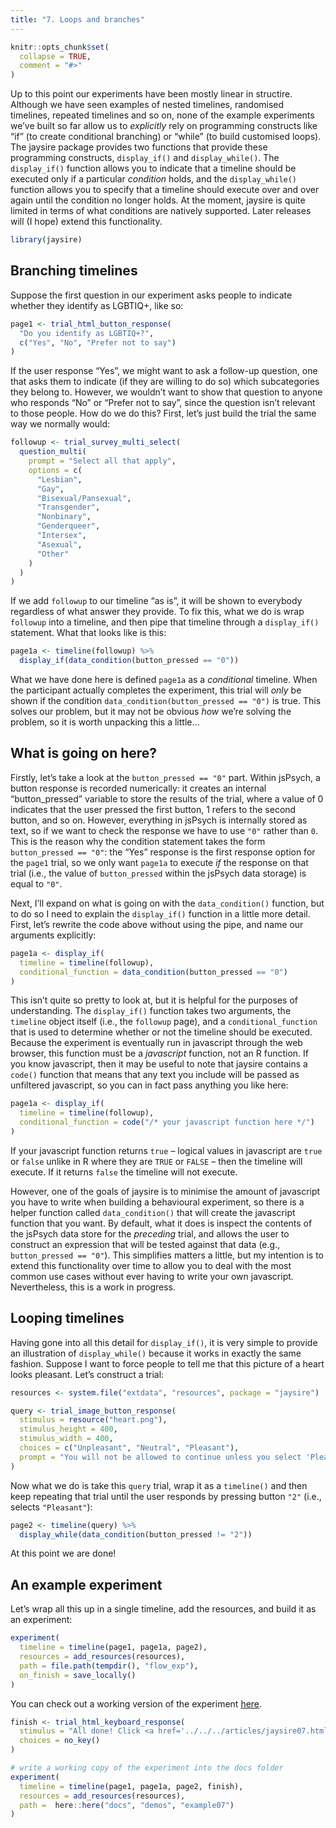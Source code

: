 ```yaml
---
title: "7. Loops and branches"
---
```


```r
knitr::opts_chunk$set(
  collapse = TRUE,
  comment = "#>"
)
```

Up to this point our experiments have been mostly linear in structire. Although we have seen examples of nested timelines, randomised timelines, repeated timelines and so on, none of the example experiments we've built so far allow us to *explicitly* rely on programming constructs like "if" (to create conditional branching) or "while" (to build customised loops). The jaysire package provides two functions that provide these programming constructs, `display_if()` and `display_while()`. The `display_if()` function allows you to indicate that a timeline should be executed only if a particular *condition* holds, and the `display_while()` function allows you to specify that a timeline should execute over and over again until the condition no longer holds. At the moment, jaysire is quite limited in terms of what conditions are natively supported. Later releases will (I hope) extend this functionality.

```r
library(jaysire)
```

## Branching timelines

Suppose the first question in our experiment asks people to indicate whether they identify as LGBTIQ+, like so:

```r
page1 <- trial_html_button_response(
  "Do you identify as LGBTIQ+?",
  c("Yes", "No", "Prefer not to say")
)
```

If the user response "Yes", we might want to ask a follow-up question, one that asks them to indicate (if they are willing to do so) which subcategories they belong to. However, we wouldn't want to show that question to anyone who responds "No" or "Prefer not to say", since the question isn't relevant to those people. How do we do this? First, let's just build the trial the same way we normally would:

```r
followup <- trial_survey_multi_select(
  question_multi(
    prompt = "Select all that apply",
    options = c(
      "Lesbian", 
      "Gay", 
      "Bisexual/Pansexual", 
      "Transgender", 
      "Nonbinary",
      "Genderqueer", 
      "Intersex", 
      "Asexual",
      "Other"
    )
  )
)
```

If we add `followup` to our timeline "as is", it will be shown to everybody regardless of what answer they provide. To fix this, what we do is wrap `followup` into a timeline, and then pipe that timeline through a `display_if()` statement. What that looks like is this:


```r
page1a <- timeline(followup) %>%
  display_if(data_condition(button_pressed == "0"))
```

What we have done here is defined `page1a` as a *conditional* timeline. When the participant actually completes the experiment, this trial will *only* be shown if the condition `data_condition(button_pressed == "0")` is true. This solves our problem, but it may not be obvious *how* we're solving the problem, so it is worth unpacking this a little...

## What is going on here?

Firstly, let's take a look at the  `button_pressed == "0"` part. Within jsPsych, a button response is recorded numerically: it creates an internal "button_pressed" variable to store the results of the trial, where a value of 0 indicates that the user pressed the first button, 1 refers to the second button, and so on. However, everything in jsPsych is internally stored as text, so if we want to check the response we have to use `"0"` rather than `0`. This is the reason why the condition statement takes the form `button_pressed == "0"`: the "Yes" response is the first response option for the `page1` trial, so we only want `page1a` to execute *if* the response on that trial (i.e., the value of `button_pressed` within the jsPsych data storage) is equal to `"0"`. 

Next, I'll expand on what is going on with the `data_condition()` function, but to do so I need to explain the `display_if()` function in a little more detail. First, let's rewrite the code above without using the pipe, and name our arguments explicitly:

```r
page1a <- display_if(
  timeline = timeline(followup), 
  conditional_function = data_condition(button_pressed == "0")
)
```

This isn't quite so pretty to look at, but it is helpful for the purposes of understanding. The `display_if()` function takes two arguments, the `timeline` object itself (i.e., the `followup` page), and a `conditional_function` that is used to determine whether or not the timeline should be executed. Because the experiment is eventually run in javascript through the web browser, this function must be a *javascript* function, not an R function. If you know javascript, then it may be useful to note that jaysire contains a `code()` function that means that any text you include will be passed as unfiltered javascript, so you can in fact pass anything you like here:

```r
page1a <- display_if(
  timeline = timeline(followup), 
  conditional_function = code("/* your javascript function here */")
)
```

If your javascript function returns `true` -- logical values in javascript are `true` or `false` unlike in R where they are `TRUE` or `FALSE` -- then the timeline will execute. If it returns `false` the timeline will not execute. 

However, one of the goals of jaysire is to minimise the amount of javascript you have to write when building a behavioural experiment, so there is a helper function called `data_condition()` that will create the javascript function that you want. By default, what it does is inspect the contents of the jsPsych data store for the *preceding* trial, and allows the user to construct an expression that will be tested against that data (e.g., `button_pressed == "0"`). This simplifies matters a little, but my intention is to extend this functionality over time to allow you to deal with the most common use cases without ever having to write your own javascript. Nevertheless, this is a work in progress.


## Looping timelines

Having gone into all this detail for `display_if()`, it is very simple to provide an illustration of `display_while()` because it works in exactly the same fashion. Suppose I want to force people to tell me that this picture of a heart looks pleasant. Let's construct a trial:

```r
resources <- system.file("extdata", "resources", package = "jaysire")

query <- trial_image_button_response(
  stimulus = resource("heart.png"), 
  stimulus_height = 400,
  stimulus_width = 400,
  choices = c("Unpleasant", "Neutral", "Pleasant"),
  prompt = "You will not be allowed to continue unless you select 'Pleasant'"
)
```

Now what we do is take this `query` trial, wrap it as a `timeline()` and then keep repeating that trial until the user responds by pressing button `"2"` (i.e., selects `"Pleasant"`):

```r
page2 <- timeline(query) %>%
  display_while(data_condition(button_pressed != "2"))
```

At this point we are done!


## An example experiment

Let's wrap all this up in a single timeline, add the resources, and build it as an experiment:

```r
experiment(
  timeline = timeline(page1, page1a, page2),
  resources = add_resources(resources),
  path = file.path(tempdir(), "flow_exp"), 
  on_finish = save_locally()
)
```

You can check out a working version of the experiment [here](../demos/example07/experiment/index.html).

```r
finish <- trial_html_keyboard_response(
  stimulus = "All done! Click <a href='../../../articles/jaysire07.html'>here</a> to return to the vignette.",
  choices = no_key()
)

# write a working copy of the experiment into the docs folder
experiment(
  timeline = timeline(page1, page1a, page2, finish),
  resources = add_resources(resources),
  path =  here::here("docs", "demos", "example07")
)
```


